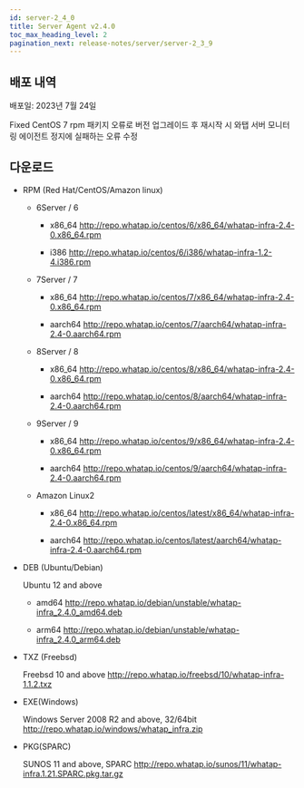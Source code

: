 ```yaml
---
id: server-2_4_0
title: Server Agent v2.4.0
toc_max_heading_level: 2
pagination_next: release-notes/server/server-2_3_9
---
```


## 배포 내역

배포일: 2023년 7월 24일

<p><Status>Fixed</Status> CentOS 7 rpm 패키지 오류로 버전 업그레이드 후 재시작 시 와탭 서버 모니터링 에이전트 정지에 실패하는 오류 수정</p>


## 다운로드

- RPM (Red Hat/CentOS/Amazon linux)

  - 6Server / 6

    - x86_64 http://repo.whatap.io/centos/6/x86_64/whatap-infra-2.4-0.x86_64.rpm

    - i386 http://repo.whatap.io/centos/6/i386/whatap-infra-1.2-4.i386.rpm

  - 7Server / 7

    - x86_64 http://repo.whatap.io/centos/7/x86_64/whatap-infra-2.4-0.x86_64.rpm

    - aarch64 http://repo.whatap.io/centos/7/aarch64/whatap-infra-2.4-0.aarch64.rpm

  - 8Server / 8

    - x86_64 http://repo.whatap.io/centos/8/x86_64/whatap-infra-2.4-0.x86_64.rpm

    - aarch64 http://repo.whatap.io/centos/8/aarch64/whatap-infra-2.4-0.aarch64.rpm

  - 9Server / 9

    - x86_64 http://repo.whatap.io/centos/9/x86_64/whatap-infra-2.4-0.x86_64.rpm

    - aarch64 http://repo.whatap.io/centos/9/aarch64/whatap-infra-2.4-0.aarch64.rpm

  - Amazon Linux2

    - x86_64 http://repo.whatap.io/centos/latest/x86_64/whatap-infra-2.4-0.x86_64.rpm

    - aarch64 http://repo.whatap.io/centos/latest/aarch64/whatap-infra-2.4-0.aarch64.rpm

- DEB (Ubuntu/Debian)

  Ubuntu 12 and above

  - amd64 http://repo.whatap.io/debian/unstable/whatap-infra_2.4.0_amd64.deb

  - arm64 http://repo.whatap.io/debian/unstable/whatap-infra_2.4.0_arm64.deb

- TXZ (Freebsd)

  Freebsd 10 and above http://repo.whatap.io/freebsd/10/whatap-infra-1.1.2.txz

- EXE(Windows)

  Windows Server 2008 R2 and above, 32/64bit http://repo.whatap.io/windows/whatap_infra.zip

- PKG(SPARC)

  SUNOS 11 and above, SPARC http://repo.whatap.io/sunos/11/whatap-infra.1.21.SPARC.pkg.tar.gz